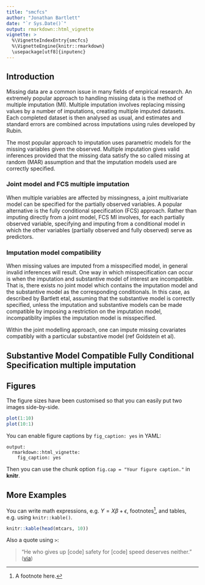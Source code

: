 ```yaml
---
title: "smcfcs"
author: "Jonathan Bartlett"
date: "`r Sys.Date()`"
output: rmarkdown::html_vignette
vignette: >
  %\VignetteIndexEntry{smcfcs}
  %\VignetteEngine{knitr::rmarkdown}
  \usepackage[utf8]{inputenc}
---
```


## Introduction

Missing data are a common issue in many fields of empirical research. An extremely popular approach to handling missing data is the method of multiple imputation (MI). Multiple imputation involves replacing missing values by a number of imputations, creating multiple imputed datasets. Each completed dataset is then analysed as usual, and estimates and standard errors are combined across imputations using rules developed by Rubin.

The most popular approach to imputation uses parametric models for the missing variables given the observed. Multiple imputation gives valid inferences provided that the missing data satisfy the so called missing at random (MAR) assumption and that the imputation models used are correctly specified.

### Joint model and FCS multiple imputation

When multiple variables are affected by missingness, a joint multivariate model can be specified for the partially observed variables. A popular alternative is the fully conditional specification (FCS) approach. Rather than imputing directly from a joint model, FCS MI involves, for each partially observed variable, specifying and imputing from a conditional model in which the other variables (partially observed and fully observed) serve as predictors.

### Imputation model compatibility

When missing values are imputed from a misspecified model, in general invalid inferences will result. One way in which misspecification can occur is when the imputation and substantive model of interest are incompatible. That is, there exists no joint model which contains the imputation model and the substantive model as the corresponding conditionals. In this case, as described by Bartlett etal, assuming that the substantive model is correctly specified, unless the imputation and substantive models can be made compatible by imposing a restriction on the imputation model, incompatiblity implies the imputation model is misspecified.

Within the joint modelling approach, one can impute missing covariates compatibly with a particular substantive model (ref Goldstein et al).

## Substantive Model Compatible Fully Conditional Specification multiple imputation



## Figures

The figure sizes have been customised so that you can easily put two images side-by-side. 

```r
plot(1:10)
plot(10:1)
```

You can enable figure captions by `fig_caption: yes` in YAML:

    output:
      rmarkdown::html_vignette:
        fig_caption: yes

Then you can use the chunk option `fig.cap = "Your figure caption."` in **knitr**.

## More Examples

You can write math expressions, e.g. $Y = X\beta + \epsilon$, footnotes^[A footnote here.], and tables, e.g. using `knitr::kable()`.

```r
knitr::kable(head(mtcars, 10))
```

Also a quote using `>`:

> "He who gives up [code] safety for [code] speed deserves neither."
([via](https://twitter.com/hadleywickham/status/504368538874703872))
